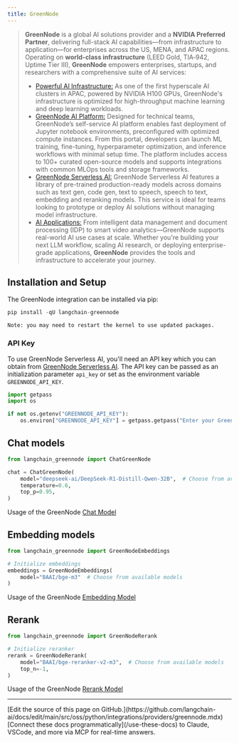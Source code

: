 ```yaml
---
title: GreenNode
---
```


>**GreenNode** is a global AI solutions provider and a **NVIDIA Preferred Partner**, delivering full-stack AI capabilities—from infrastructure to application—for enterprises across the US, MENA, and APAC regions.
>Operating on **world-class infrastructure** (LEED Gold, TIA‑942, Uptime Tier III), **GreenNode** empowers enterprises, startups, and researchers with a comprehensive suite of AI services:
>
>- [Powerful AI Infrastructure:](https://greennode.ai/) As one of the first hyperscale AI clusters in APAC, powered by NVIDIA H100 GPUs, GreenNode's infrastructure is optimized for high-throughput machine learning and deep learning workloads.
>- [GreenNode AI Platform:](https://greennode.ai/product/ai-platform) Designed for technical teams, GreenNode’s self-service AI platform enables fast deployment of Jupyter notebook environments, preconfigured with optimized compute instances. From this portal, developers can launch ML training, fine-tuning, hyperparameter optimization, and inference workflows with minimal setup time. The platform includes access to 100+ curated open-source models and supports integrations with common MLOps tools and storage frameworks.
>- [GreenNode Serverless AI:](https://greennode.ai/product/model-as-a-service) GreenNode Serverless AI features a library of pre-trained production-ready models across domains such as text gen, code gen, text to speech, speech to text, embedding and reranking models. This service is ideal for teams looking to prototype or deploy AI solutions without managing model infrastructure.
>- [AI Applications:](https://vngcloud.vn/en/solution) From intelligent data management and document processing (IDP) to smart video analytics—GreenNode supports real-world AI use cases at scale.
>Whether you're building your next LLM workflow, scaling AI research, or deploying enterprise-grade applications, **GreenNode** provides the tools and infrastructure to accelerate your journey.

## Installation and Setup

The GreenNode integration can be installed via pip:

```python
pip install -qU langchain-greennode
```

```output
Note: you may need to restart the kernel to use updated packages.
```

### API Key

To use GreenNode Serverless AI, you'll need an API key which you can obtain from [GreenNode Serverless AI](https://aiplatform.console.greennode.ai/api-keys). The API key can be passed as an initialization parameter `api_key` or set as the environment variable `GREENNODE_API_KEY`.

```python
import getpass
import os

if not os.getenv("GREENNODE_API_KEY"):
    os.environ["GREENNODE_API_KEY"] = getpass.getpass("Enter your GreenNode API key: ")
```

## Chat models

```python
from langchain_greennode import ChatGreenNode

chat = ChatGreenNode(
    model="deepseek-ai/DeepSeek-R1-Distill-Qwen-32B",  # Choose from available models
    temperature=0.6,
    top_p=0.95,
)
```

Usage of the GreenNode [Chat Model](https://python.langchain.com/docs/integrations/chat/greennode/)

## Embedding models

```python
from langchain_greennode import GreenNodeEmbeddings

# Initialize embeddings
embeddings = GreenNodeEmbeddings(
    model="BAAI/bge-m3"  # Choose from available models
)
```

Usage of the GreenNode [Embedding Model](https://python.langchain.com/docs/integrations/text_embedding/greennode)

## Rerank

```python
from langchain_greennode import GreenNodeRerank

# Initialize reranker
rerank = GreenNodeRerank(
    model="BAAI/bge-reranker-v2-m3",  # Choose from available models
    top_n=-1,
)
```

Usage of the GreenNode [Rerank Model](https://python.langchain.com/docs/integrations/retrievers/greennode-reranker)

---

<Callout icon="pen-to-square" iconType="regular">
    [Edit the source of this page on GitHub.](https://github.com/langchain-ai/docs/edit/main/src/oss/python/integrations/providers/greennode.mdx)
</Callout>
<Tip icon="terminal" iconType="regular">
    [Connect these docs programmatically](/use-these-docs) to Claude, VSCode, and more via MCP for    real-time answers.
</Tip>
